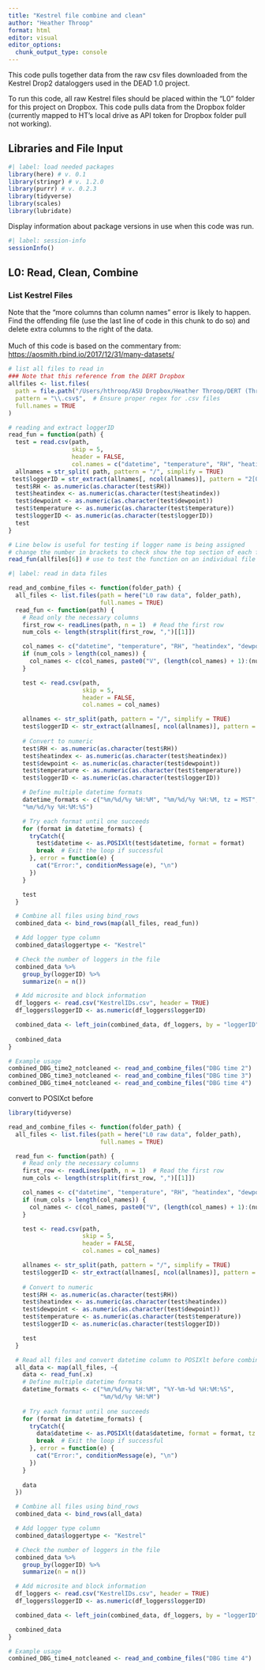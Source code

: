 ```yaml
---
title: "Kestrel file combine and clean"
author: "Heather Throop"
format: html
editor: visual
editor_options: 
  chunk_output_type: console
---
```


This code pulls together data from the raw csv files downloaded from the Kestrel Drop2 dataloggers used in the DEAD 1.0 project.

To run this code, all raw Kestrel files should be placed within the "L0" folder for this project on Dropbox. This code pulls data from the Dropbox folder (currently mapped to HT's local drive as API token for Dropbox folder pull not working).

## Libraries and File Input

```r
#| label: load needed packages
library(here) # v. 0.1
library(stringr) # v. 1.2.0
library(purrr) # v. 0.2.3
library(tidyverse)
library(scales)
library(lubridate)
```

Display information about package versions in use when this code was run.

```r
#| label: session-info
sessionInfo()
```

## L0: Read, Clean, Combine

### List Kestrel Files

Note that the "more columns than column names" error is likely to happen. Find the offending file (use the last line of code in this chunk to do so) and delete extra columns to the right of the data.\
\
Much of this code is based on the commentary from: <https://aosmith.rbind.io/2017/12/31/many-datasets/>

```r
# list all files to read in
### Note that this reference from the DERT Dropbox
allfiles <- list.files(
  path = file.path("/Users/hthroop/ASU Dropbox/Heather Throop/DERT (ThroopLab) ASU/Lab Data & Metadata Archives/DEAD project/logger data/L0 raw data/DBG time 2"),  
  pattern = "\\.csv$",  # Ensure proper regex for .csv files  
  full.names = TRUE  
)

# reading and extract loggerID
read_fun = function(path) {
  test = read.csv(path, 
                  skip = 5,
                  header = FALSE,
                  col.names = c("datetime", "temperature", "RH", "heatindex", "dewpoint", "datatype") )
  allnames = str_split( path, pattern = "/", simplify = TRUE)
 test$loggerID = str_extract(allnames[, ncol(allnames)], pattern = "2[0-9][0-9][0-9][0-9][0-9][0-9]") #extract the loggerID from the file name and add as a column
  test$RH <- as.numeric(as.character(test$RH))
  test$heatindex <- as.numeric(as.character(test$heatindex))
  test$dewpoint <- as.numeric(as.character(test$dewpoint))
  test$temperature <- as.numeric(as.character(test$temperature))
  test$loggerID <- as.numeric(as.character(test$loggerID))
  test
}

# Line below is useful for testing if logger name is being assigned
# change the number in brackets to check show the top section of each file
read_fun(allfiles[6]) # use to test the function on an individual file
```

```r
#| label: read in data files

read_and_combine_files <- function(folder_path) {
  all_files <- list.files(path = here("L0 raw data", folder_path),
                          full.names = TRUE)
  read_fun <- function(path) {
    # Read only the necessary columns
    first_row <- readLines(path, n = 1)  # Read the first row
    num_cols <- length(strsplit(first_row, ",")[[1]])

    col_names <- c("datetime", "temperature", "RH", "heatindex", "dewpoint", "datatype")
    if (num_cols > length(col_names)) {
      col_names <- c(col_names, paste0("V", (length(col_names) + 1):(num_cols - length(col_names))))
    }

    test <- read.csv(path, 
                     skip = 5,
                     header = FALSE,
                     col.names = col_names)

    allnames <- str_split(path, pattern = "/", simplify = TRUE)
    test$loggerID <- str_extract(allnames[, ncol(allnames)], pattern = "2[0-9][0-9][0-9][0-9][0-9][0-9]")
    
    # Convert to numeric
    test$RH <- as.numeric(as.character(test$RH))
    test$heatindex <- as.numeric(as.character(test$heatindex))
    test$dewpoint <- as.numeric(as.character(test$dewpoint))
    test$temperature <- as.numeric(as.character(test$temperature))
    test$loggerID <- as.numeric(as.character(test$loggerID))

    # Define multiple datetime formats
    datetime_formats <- c("%m/%d/%y %H:%M", "%m/%d/%y %H:%M, tz = MST", 
    "%m/%d/%y %H:%M:%S")

    # Try each format until one succeeds
    for (format in datetime_formats) {
      tryCatch({
        test$datetime <- as.POSIXlt(test$datetime, format = format)
        break  # Exit the loop if successful
      }, error = function(e) {
        cat("Error:", conditionMessage(e), "\n")
      })
    }

    test
  }

  # Combine all files using bind_rows
  combined_data <- bind_rows(map(all_files, read_fun))

  # Add logger type column
  combined_data$loggertype <- "Kestrel"

  # Check the number of loggers in the file
  combined_data %>%
    group_by(loggerID) %>%
    summarize(n = n())

  # Add microsite and block information
  df_loggers <- read.csv("KestrelIDs.csv", header = TRUE)
  df_loggers$loggerID <- as.numeric(df_loggers$loggerID)

  combined_data <- left_join(combined_data, df_loggers, by = "loggerID")
  
  combined_data
}

```

```r
# Example usage
combined_DBG_time2_notcleaned <- read_and_combine_files("DBG time 2")
combined_DBG_time3_notcleaned <- read_and_combine_files("DBG time 3")
combined_DBG_time4_notcleaned <- read_and_combine_files("DBG time 4")
```

convert to POSIXct before

```r
library(tidyverse)

read_and_combine_files <- function(folder_path) {
  all_files <- list.files(path = here("L0 raw data", folder_path), 
                          full.names = TRUE)

  read_fun <- function(path) {
    # Read only the necessary columns
    first_row <- readLines(path, n = 1)  # Read the first row
    num_cols <- length(strsplit(first_row, ",")[[1]])

    col_names <- c("datetime", "temperature", "RH", "heatindex", "dewpoint", "datatype")
    if (num_cols > length(col_names)) {
      col_names <- c(col_names, paste0("V", (length(col_names) + 1):(num_cols - length(col_names))))
    }

    test <- read.csv(path, 
                     skip = 5,
                     header = FALSE,
                     col.names = col_names)

    allnames <- str_split(path, pattern = "/", simplify = TRUE)
    test$loggerID <- str_extract(allnames[, ncol(allnames)], pattern = "2[0-9][0-9][0-9][0-9][0-9][0-9]")
    
    # Convert to numeric
    test$RH <- as.numeric(as.character(test$RH))
    test$heatindex <- as.numeric(as.character(test$heatindex))
    test$dewpoint <- as.numeric(as.character(test$dewpoint))
    test$temperature <- as.numeric(as.character(test$temperature))
    test$loggerID <- as.numeric(as.character(test$loggerID))

    test
  }

  # Read all files and convert datetime column to POSIXlt before combining
  all_data <- map(all_files, ~{
    data <- read_fun(.x)
    # Define multiple datetime formats
    datetime_formats <- c("%m/%d/%y %H:%M", "%Y-%m-%d %H:%M:%S",
                          "%m/%d/%y %H:%M")
    
    # Try each format until one succeeds
    for (format in datetime_formats) {
      tryCatch({
        data$datetime <- as.POSIXlt(data$datetime, format = format, tz = "MST")
        break  # Exit the loop if successful
      }, error = function(e) {
        cat("Error:", conditionMessage(e), "\n")
      })
    }
    
    data
  })

  # Combine all files using bind_rows
  combined_data <- bind_rows(all_data)

  # Add logger type column
  combined_data$loggertype <- "Kestrel"

  # Check the number of loggers in the file
  combined_data %>%
    group_by(loggerID) %>%
    summarize(n = n())

  # Add microsite and block information
  df_loggers <- read.csv("KestrelIDs.csv", header = TRUE)
  df_loggers$loggerID <- as.numeric(df_loggers$loggerID)

  combined_data <- left_join(combined_data, df_loggers, by = "loggerID")

  combined_data
}

# Example usage
combined_DBG_time4_notcleaned <- read_and_combine_files("DBG time 4")

```
